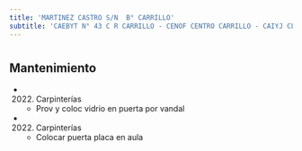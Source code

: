 ```yaml
---
title: 'MARTINEZ CASTRO S/N  B° CARRILLO'
subtitle: 'CAEBYT N° 43 C R CARRILLO - CENOF CENTRO CARRILLO - CAIYJ CLUB CARRILLO - PI CENTRO COMUNITARIO RAMON CARRILLO'
---
```


#


## Mantenimiento

*  (2022) Carpinterías 
    + Prov y coloc vidrio en puerta por vandal

*  (2022) Carpinterías 
    + Colocar puerta placa en aula



